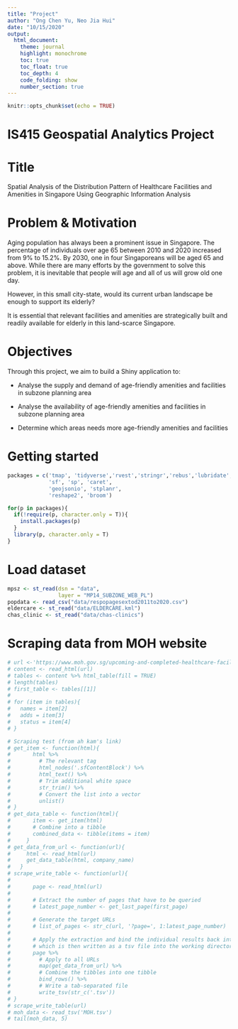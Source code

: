 ```yaml
---
title: "Project"
author: "Ong Chen Yu, Neo Jia Hui"
date: "10/15/2020"
output: 
  html_document:
    theme: journal
    highlight: monochrome
    toc: true
    toc_float: true
    toc_depth: 4
    code_folding: show
    number_section: true
---
```


```r
knitr::opts_chunk$set(echo = TRUE)
```

# IS415 Geospatial Analytics Project

# Title
Spatial Analysis of the Distribution Pattern of Healthcare Facilities and Amenities in Singapore Using Geographic Information Analysis

# Problem & Motivation
Aging population has always been a prominent issue in Singapore. The percentage of individuals over age 65 between 2010 and 2020 increased from 9% to 15.2%. By 2030, one in four Singaporeans will be aged 65 and above. While there are many efforts by the government to solve this problem, it is inevitable that people will age and all of us will grow old one day.

However, in this small city-state, would its current urban landscape be enough to support its elderly?

It is essential that relevant facilities and amenities are strategically built and readily available for elderly in this land-scarce Singapore.

# Objectives
Through this project, we aim to build a Shiny application to:

- Analyse the supply and demand of age-friendly amenities and facilities in subzone planning area

- Analyse the availability of age-friendly amenities and facilities in subzone planning area

- Determine which areas needs more age-friendly amenities and facilities

# Getting started
```r
packages = c('tmap', 'tidyverse','rvest','stringr','rebus','lubridate','janitor',
             'sf', 'sp', 'caret',
             'geojsonio', 'stplanr',
             'reshape2', 'broom')

for(p in packages){
  if(!require(p, character.only = T)){
    install.packages(p)
  }
  library(p, character.only = T)
}
```

# Load dataset
```r
mpsz <- st_read(dsn = "data",
                layer = "MP14_SUBZONE_WEB_PL")
popdata <- read_csv("data/respopagesextod2011to2020.csv")
eldercare <- st_read("data/ELDERCARE.kml")
chas_clinic <- st_read("data/chas-clinics")

```

# Scraping data from MOH website
```r
# url <-'https://www.moh.gov.sg/upcoming-and-completed-healthcare-facilities'
# content <- read_html(url)
# tables <- content %>% html_table(fill = TRUE)
# length(tables)
# first_table <- tables[[1]]
# 
# for (item in tables){
#   names = item[2]
#   adds = item[3]
#   status = item[4]
# }
```


```r
# Scraping test (from ah kam's link)
# get_item <- function(html){
#       html %>%
#         # The relevant tag
#         html_nodes('.sfContentBlock') %>%
#         html_text() %>%
#         # Trim additional white space
#         str_trim() %>%
#         # Convert the list into a vector
#         unlist()
# }
# get_data_table <- function(html){
#       item <- get_item(html)
#       # Combine into a tibble
#       combined_data <- tibble(items = item) 
#     }
# get_data_from_url <- function(url){
#     html <- read_html(url)
#     get_data_table(html, company_name)
#   }
# scrape_write_table <- function(url){
# 
#       page <- read_html(url)
# 
#       # Extract the number of pages that have to be queried
#       # latest_page_number <- get_last_page(first_page)
# 
#       # Generate the target URLs
#       # list_of_pages <- str_c(url, '?page=', 1:latest_page_number)
# 
#       # Apply the extraction and bind the individual results back into one table,
#       # which is then written as a tsv file into the working directory
#       page %>%
#         # Apply to all URLs
#         map(get_data_from_url) %>%
#         # Combine the tibbles into one tibble
#         bind_rows() %>%
#         # Write a tab-separated file
#         write_tsv(str_c('.tsv'))
# }
# scrape_write_table(url)
# moh_data <- read_tsv('MOH.tsv')
# tail(moh_data, 5)
```

#
```r
```


#
```r
```


#
```r
```


#
```r
```


#
```r
```


#
```r
```


#
```r
```


#
```r
```


#
```r
```


#
```r
```


#
```r
```





